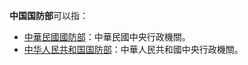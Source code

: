 '''中国国防部'''可以指：
* [[中華民國國防部|中華民國國防部]]：中華民國中央行政機關。
* [[中华人民共和国国防部|中华人民共和国国防部]]：中華人民共和國中央行政機關。
{{消歧义|cat=五字組織機構消歧义}}